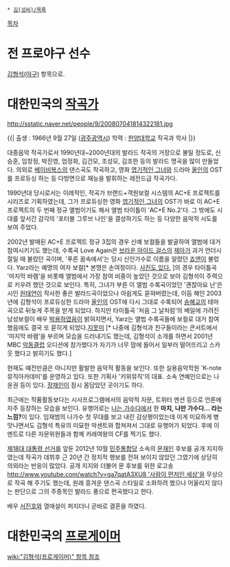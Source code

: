  * [[김(성씨)/목록]]

[[목차]]
= 전 프로야구 선수 =
[[김형석(야구)]] 항목으로.

= 대한민국의 [[작곡가]] =
http://sstatic.naver.net/people/9/200807041814322181.jpg

{{|
출생 : 1966년 9월 27일 ([[광주광역시]]) 
학력 : [[한양대학교]] 작곡과 학사
|}}

대중음악 작곡가로서 1990년대~2000년대의 발라드 작곡의 거장으로 불릴 정도로, 신승훈, 임창정, 박진영, 엄정화, 김건모, 조성모, 김조한 등의 발라드 명곡을 많이 만들었다. 의외로 [[베이비복스]]의 댄스곡도 작곡하고, 영화 [[엽기적인 그녀]]와 드라마 [[올인]]의 OST를 프로듀싱 하는 등 다방면으로 재능을 발휘하는 레전드급 작곡가다. 

1990년대 당시로서는 이례적인, 작곡가 브랜드+객원보컬 시스템의 AC+E 프로젝트를 시리즈로 기획하였는데, 그가 프로듀싱한 영화 [[엽기적인 그녀]]의 OST가 바로 이 AC+E 프로젝트의 두 번째 정규 앨범이기도 해서 앨범 타이틀이 'AC+E No.2'다. 그 밖에도 시대를 앞서간 감각의 '포터블 그루브 나인'을 결성하기도 하는 등 다양한 음악적 시도를 보여 주었다. 

2002년 발매된 AC+E 프로젝트 정규 3집의 경우 신예 보컬들을 발굴하여 앨범에 대거 참여시키기도 했는데, 수록곡 Love Again은 [[브라운 아이드 걸스]]의 [[제아]]가 과거 언더시절일 때 불렀던 곡이며, '푸른 꿈속에서'는 당시 신인가수로 이름을 알렸던 [[죠앤]]이 불렀다. Yarz라는 예명의 여자 보컬[* 본명은 손여정이다. [http://www.maniadb.com/artist.asp?p=114954 사진도 있다.] ]의 경우 타이틀곡  '마지막 바램'을 비롯해 앨범에서 가장 참여 비중이 높았던 것으로 보아 김형석이 주력으로 키우려 했던 것으로 보인다. 특히, 그녀가 부른 이 앨범 수록곡이었던 '괜찮아요 난'은 시인 [[원태연]]이 작사한 좋은 발라드곡이었으나 아쉽게도 묻혀버렸는데, 이듬 해인 2003년에 김형석이 프로듀싱한 드라마 [[올인]]의 OST에 다시 그대로 수록되어 [[송혜교]]의 테마곡으로 뒤늦게 주목을 받게 되었다. 하지만 타이틀곡 '처음 그 날처럼'의 베일에 가려진 남성보컬이 배우 [[박용하]]였음이 밝혀지면서, Yarz는 앨범 수록곡들에 보컬로 대거 참여했음에도 결국 또 묻히게 되었다.[[지못미]] [* 나중에 김형석과 친구들이라는 콘서트에서 '마지막 바램'을 부르며 모습을 드러내기도 했는데, 김형석이 소개를 하면서 2001년 MBC [[악동클럽]] 오디션에 참가했다가 자기가 너무 맘에 들어서 일부러 떨어뜨리고 스카웃 했다고 밝히기도 했다.]

현재도 예전만큼은 아니지만 활발한 음악적 활동을 보인다. 또한 실용음악학원 'K-note 뮤직아카데미'를 운영하고 있다. 또한 기획사 '키위뮤직'의 대표. 소속 연예인으로는 나윤권 등이 있다. [[장재인]]이 잠시 몸담았던 곳이기도 하다.

최근에는 작품활동보다는 시사프로그램에서의 음악적 자문, 트위터 멘션 등으로 언론에 자주 등장하는 모습을 보인다. 유행어로는 [[나는 가수다]]에서 한 '''마치, 나만 가수다... 라는 느낌?'''이 있다. 임재범의 나가수 첫 무대를 보고 내린 감상평이었는데 이게 미묘하게 병맛나면서도 김형석 특유의 미묘한 악센트와 합쳐져서 그대로 유행어가 되었다. 후에 이 멘트로 다른 자문위원들과 함께 카레여왕의 CF를 찍기도 했다.

[[제18대 대통령 선거]]를 앞둔 2012년 10월 [[민주통합당]] 소속의 [[문재인]] 후보를 공개 지지하였는데 작곡가 데뷔후 근 20년 간 정치적 행보를 전혀 보이지 않았던 그였기에 상당히 의외라는 반응이 많았다. 공개 지지와 더불어 문 후보를 위한 로고송 [[http://www.youtube.com/watch?v=ga7qatA3XU8 '사람이 먼저인 세상']]을 무상으로 작곡 해 주기도 했는데, 원래 흥겨운 댄스곡 스타일로 소화하려 했으나 어울리지 않다는 판단으로 그의 주종목인 발라드 풍으로 편곡했다고 한다.

배우 [[서진호]]와 열애설이 퍼지더니 곧바로 결혼을 하였다.


= 대한민국의 [[프로게이머]] =

[[wiki:"김형석(프로게이머)" 항목 참조]]
